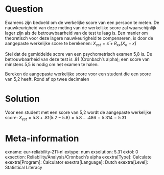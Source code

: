 Question
========
Examens zijn bedoeld om de werkelijke score van een persoon te meten. De nauwkeurigheid van deze meting van de werkelijke score zal waarschijnlijk lager zijn als de betrouwbaarheid van de test te laag is. Een manier om theoretisch voor deze lagere nauwkeurigheid te compenseren, is door de aangepaste werkelijke score te berekenen: $X_{est} = x̄ + R_{xx}(X_o-x̄)$

Stel dat de gemiddelde score van een psychometrisch examen 5,8 is. De betrouwbaarheid van deze test is .81 (Cronbach's alpha); een score van minstens 5,5 is nodig om het examen te halen.

Bereken de aangepaste werkelijke score voor een student die een score van 5,2 heeft. Rond af op twee decimalen


Solution
========
Voor een student met een score van 5,2 wordt de aangepaste werkelijke score: $X_{est} =5.8 + .81(5.2 - 5.8) = 5.8 - .486 = 5.314 = 5.31$


Meta-information
================
exname: eur-reliability-211-nl
extype: num
exsolution: 5.31
extol: 0
exsection: Reliability/Analysis/Cronbach's alpha
exextra[Type]: Calculate
exextra[Program]: Calculator
exextra[Language]: Dutch
exextra[Level]: Statistical Literacy
